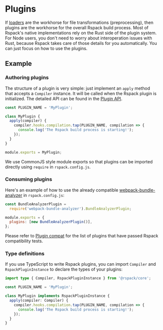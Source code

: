 # Plugins

If [loaders](/guide/loader) are the workhorse for file transformations (preprocessing), then plugins are the workhorse for the overall Rspack build process. Most of Rspack's native implementations rely on the Rust side of the plugin system. For Node users, you don't need to worry about interoperation issues with Rust, because Rspack takes care of those details for you automatically. You can just focus on how to use the plugins.

## Example

### Authoring plugins

The structure of a plugin is very simple: just implement an `apply` method that accepts a `Compiler` instance. It will be called when the Rspack plugin is initialized. The detailed API can be found in the [Plugin API](/api/plugin-api).

```js
const PLUGIN_NAME = 'MyPlugin';

class MyPlugin {
  apply(compiler) {
    compiler.hooks.compilation.tap(PLUGIN_NAME, compilation => {
      console.log('The Rspack build process is starting!');
    });
  }
}

module.exports = MyPlugin;
```

We use CommonJS style module exports so that plugins can be imported directly using `require` in `rspack.config.js`.

### Consuming plugins

Here's an example of how to use the already compatible [webpack-bundle-analyzer](https://github.com/webpack-contrib/webpack-bundle-analyzer) in `rspack.config.js`:

```js title="rspack.config.js"
const BundleAnalyzerPlugin =
  require('webpack-bundle-analyzer').BundleAnalyzerPlugin;

module.exports = {
  plugins: [new BundleAnalyzerPlugin()],
};
```

Please refer to [Plugin compat](/guide/plugin-compat) for the list of plugins that have passed Rspack compatibility tests.

### Type definitions

If you use TypeScript to write Rspack plugins, you can import `Compiler` and `RspackPluginInstance` to declare the types of your plugins:

```ts
import type { Compiler, RspackPluginInstance } from '@rspack/core';

const PLUGIN_NAME = 'MyPlugin';

class MyPlugin implements RspackPluginInstance {
  apply(compiler: Compiler) {
    compiler.hooks.compilation.tap(PLUGIN_NAME, compilation => {
      console.log('The Rspack build process is starting!');
    });
  }
}
```
